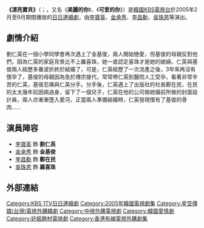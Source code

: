 {{Other uses
|subject = 韓國連續劇
|other = 同名的美國電影
|艳娃传
}}
{{Infobox Television
| show_name            = 漂亮寶貝
| original_name        ={{lang|ko|어여쁜 당신}}
| image                = [[File:My_Sweetheart_My_Darling.jpg|250px]]
| caption              = 
| show_name_2          = 美麗的你、可愛的你
| genre                = 
| format               = 
| creator              = 
| developer            = 
| writer               = [[朴正蘭|-{朴}-正蘭]]
| director             = [[李岷雄|李岷雄]]、[[李政燮|李政燮]]
| creative_director    = 
| presenter            = 
| starring             = [[李寶英|李寶英]]、[[金承秀|金承秀]]、[[李昌勳|李昌勳]]、[[吳珠恩|吳珠恩]]
| slogan               = 
| judges               = 
| voices               = 
| narrated             = 
| theme_music_composer = 
| opentheme            = 
| endtheme             = 
| composer             = 
| country              = {{ROK}}
| language             = [[韓語|韓語]]
| num_seasons          = <!-- or num_series -->
| num_episodes         = 159集
| list_episodes        = 
| executive_producer   = 
| producer             = 
| editor               = 
| location             = 
| cinematography       = 
| camera               = 
| runtime              = 
| company              = 
| distributor          = 
| channel              = [[KBS第1頻道|KBS 1TV]]
| picture_format       = 
| audio_format         = 
| first_run            = {{ROK}}
| first_aired          = {{start date|2005|2|14}}
| last_aired           = {{end date|2005|9|23}}
| status               = 
| preceded_by          = [[我的寶貝子女|我的寶貝子女]]
| followed_by          = [[奇男怪女|奇男怪女]]
| related              = 
| website              =
| production_website   = 
}}

'''《漂亮寶貝》'''（{{lang-ko|'''어여쁜 당신'''}}；{{lang-en|'''My Sweet Heart'''}}，又名《'''美麗的你'''》、《'''可爱的你'''》）是[[大韓民國|韓國]][[韓國放送公社|KBS電視台]]於2005年2月至9月期間播放的[[KBS_1TV日日連續劇|日日連續劇]]，由[[李寶英|李寶英]]、[[金承秀|金承秀]]、[[李昌勳|李昌勳]]、[[吳珠恩|吳珠恩]]等演出。

== 劇情介紹 ==
劉仁英在一個小學同學會再次遇上了金基俊，兩人開始戀愛，但基俊的母親反對他們，因為仁英的家庭背景比不上羅喜珠，她一直認定喜珠才是她的媳婦。仁英與基俊兩人經歷多番波折終於結婚了，可是，仁英經歷了一次流產之後，3年來再沒有懷孕了，基俊的母親因為急於傳宗接代，常常帶仁英到醫院人工受孕，看著非常辛苦的仁英，基俊忍痛與仁英分手。分手後，仁英遇上了出版社的社長鄭在民，在民的太太幾年前因病過身，留下了一個兒子，仁英在他的公司做她婚前所做的封面設計員，兩人亦漸漸墮入愛河，正當兩人準備結婚時，仁英發現懷有了基俊的骨肉……

== 演員陣容 ==
*[[李寶英|李寶英]] 飾 '''劉仁英'''
*[[金承秀|金承秀]] 飾 '''金基俊'''
*[[李昌勳|李昌勳]] 飾 '''鄭在民'''
*[[吳珠恩|吳珠恩]] 飾 '''羅喜珠'''

== 外部連結 ==

{{電視節目的變遷
|電視台={{flagicon|South Korea}} 韓國 [[韓國放送公社|KBS]] 1TV
|播放檔次=日日劇
|節目名稱=漂亮寶貝<br />（2005.2.14 - 2005.9.23）
|上一節目=[[我的寶貝子女|我的寶貝子女]]<br />（2004.6.7 - 2005.2.11）
|下一節目=[[奇男怪女|奇男怪女]]<br />（2005.9.26 - 2006.5.19）
}}
{{電視節目的變遷
|電視台={{flagicon|TWN}} 台灣 [[中視|中視]]
|播放檔次=週一至五 23:00-24:00
|節目名稱=漂亮寶貝<br />（- ）
|上一節目=
|下一節目=
}}
{{KBS 1TV日日連續劇}}

{{DEFAULTSORT:Eoyeoppeun Dangsin}}
[[Category:KBS_1TV日日連續劇|Category:KBS 1TV日日連續劇]]
[[Category:2005年韓國電視劇集|Category:2005年韓國電視劇集]]
[[Category:星空傳媒(台灣)電視外購韓劇|Category:星空傳媒(台灣)電視外購韓劇]]
[[Category:中視外購電視劇|Category:中視外購電視劇]]
[[Category:韓國愛情劇|Category:韓國愛情劇]]
[[Category:妊娠題材電視劇|Category:妊娠題材電視劇]]
[[Category:香港有線電視外購劇集|Category:香港有線電視外購劇集]]